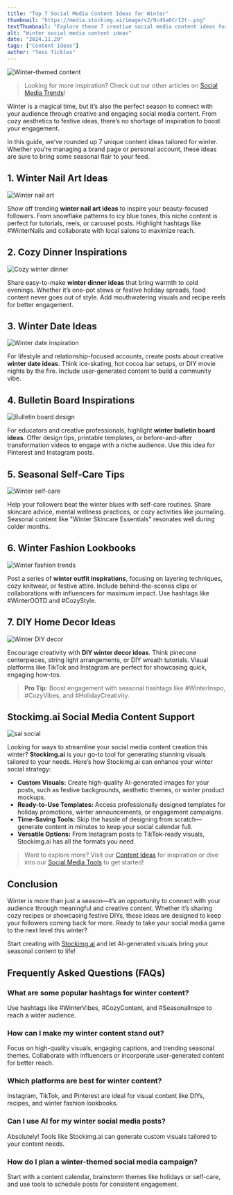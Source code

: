 ```yaml
---
title: "Top 7 Social Media Content Ideas for Winter"
thumbnail: "https://media.stockimg.ai/image/v2/9c4Sa6CrI2t-.png"
textThumbnail: "Explore these 7 creative social media content ideas for winter! From winter nail art to cozy dinner inspirations, keep your audience engaged and inspired throughout the season."
alt: "Winter social media content ideas"
date: "2024.11.29"
tags: ["Content Ideas"]
author: "Tess Tickles"
---
```


![Winter-themed content](https://media.stockimg.ai/image/v2/9c4Sa6CrI2t-.png)

> Looking for more inspiration? Check out our other articles on [Social Media Trends](https://stockimg.ai/blog/social-media)!

Winter is a magical time, but it’s also the perfect season to connect with your audience through creative and engaging social media content. From cozy aesthetics to festive ideas, there’s no shortage of inspiration to boost your engagement. 

In this guide, we’ve rounded up 7 unique content ideas tailored for winter. Whether you're managing a brand page or personal account, these ideas are sure to bring some seasonal flair to your feed.

## 1. Winter Nail Art Ideas

![Winter nail art](https://media.stockimg.ai/image/v2/Hok4cUktZ4HX.png)

Show off trending **winter nail art ideas** to inspire your beauty-focused followers. From snowflake patterns to icy blue tones, this niche content is perfect for tutorials, reels, or carousel posts. Highlight hashtags like #WinterNails and collaborate with local salons to maximize reach.

## 2. Cozy Dinner Inspirations

![Cozy winter dinner](https://media.stockimg.ai/image/v2/Oiih_V6KBWC3.png)

Share easy-to-make **winter dinner ideas** that bring warmth to cold evenings. Whether it’s one-pot stews or festive holiday spreads, food content never goes out of style. Add mouthwatering visuals and recipe reels for better engagement.

## 3. Winter Date Ideas

![Winter date inspiration](https://media.stockimg.ai/image/v2/ZdKRyBBJ56Zz.png)

For lifestyle and relationship-focused accounts, create posts about creative **winter date ideas**. Think ice-skating, hot cocoa bar setups, or DIY movie nights by the fire. Include user-generated content to build a community vibe.

## 4. Bulletin Board Inspirations

![Bulletin board design](https://media.stockimg.ai/image/v2/HAYpEi4n5syj.png)

For educators and creative professionals, highlight **winter bulletin board ideas**. Offer design tips, printable templates, or before-and-after transformation videos to engage with a niche audience. Use this idea for Pinterest and Instagram posts.

## 5. Seasonal Self-Care Tips

![Winter self-care](https://media.stockimg.ai/image/v2/miKTgxEW1Cd-.png)

Help your followers beat the winter blues with self-care routines. Share skincare advice, mental wellness practices, or cozy activities like journaling. Seasonal content like "Winter Skincare Essentials" resonates well during colder months.

## 6. Winter Fashion Lookbooks

![Winter fashion trends](https://media.stockimg.ai/image/v2/FKrvXkBySN_S.png)

Post a series of **winter outfit inspirations**, focusing on layering techniques, cozy knitwear, or festive attire. Include behind-the-scenes clips or collaborations with influencers for maximum impact. Use hashtags like #WinterOOTD and #CozyStyle.

## 7. DIY Home Decor Ideas

![Winter DIY decor](https://media.stockimg.ai/image/v2/OObhr95mD0WR.png)

Encourage creativity with **DIY winter decor ideas**. Think pinecone centerpieces, string light arrangements, or DIY wreath tutorials. Visual platforms like TikTok and Instagram are perfect for showcasing quick, engaging how-tos.

> **Pro Tip:** Boost engagement with seasonal hashtags like #WinterInspo, #CozyVibes, and #HolidayCreativity.

## Stockimg.ai Social Media Content Support

![sai social](https://raw.githubusercontent.com/Abdurrahman-Subh/mdx-blog/main/images/sai-social-logo.png)

Looking for ways to streamline your social media content creation this winter? **Stockimg.ai** is your go-to tool for generating stunning visuals tailored to your needs. Here’s how Stockimg.ai can enhance your winter social strategy:

- **Custom Visuals:** Create high-quality AI-generated images for your posts, such as festive backgrounds, aesthetic themes, or winter product mockups.
- **Ready-to-Use Templates:** Access professionally designed templates for holiday promotions, winter announcements, or engagement campaigns.
- **Time-Saving Tools:** Skip the hassle of designing from scratch—generate content in minutes to keep your social calendar full.
- **Versatile Options:** From Instagram posts to TikTok-ready visuals, Stockimg.ai has all the formats you need.

> Want to explore more? Visit our [Content Ideas](https://stockimg.ai/blog/content-ideas) for inspiration or dive into our [Social Media Tools](https://stockimg.ai/social-tools) to get started!

## Conclusion

Winter is more than just a season—it’s an opportunity to connect with your audience through meaningful and creative content. Whether it’s sharing cozy recipes or showcasing festive DIYs, these ideas are designed to keep your followers coming back for more. Ready to take your social media game to the next level this winter? 

Start creating with [Stockimg.ai](https://stockimg.ai) and let AI-generated visuals bring your seasonal content to life!

## Frequently Asked Questions (FAQs)

### What are some popular hashtags for winter content?
Use hashtags like #WinterVibes, #CozyContent, and #SeasonalInspo to reach a wider audience.

### How can I make my winter content stand out?
Focus on high-quality visuals, engaging captions, and trending seasonal themes. Collaborate with influencers or incorporate user-generated content for better reach.

### Which platforms are best for winter content?
Instagram, TikTok, and Pinterest are ideal for visual content like DIYs, recipes, and winter fashion lookbooks.

### Can I use AI for my winter social media posts?
Absolutely! Tools like Stockimg.ai can generate custom visuals tailored to your content needs.

### How do I plan a winter-themed social media campaign?
Start with a content calendar, brainstorm themes like holidays or self-care, and use tools to schedule posts for consistent engagement.